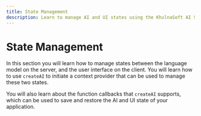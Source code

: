 ```yaml
---
title: State Management
description: Learn to manage AI and UI states using the KhulnaSoft AI SDK in your Next.js App Router application
---
```


# State Management

In this section you will learn how to manage states between the language model on the server, and the user interface on the client. You will learn how to use `createAI` to initiate a context provider that can be used to manage these two states.

You will also learn about the function callbacks that `createAI` supports, which can be used to save and restore the AI and UI state of your application.
